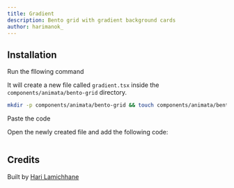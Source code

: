```yaml
---
title: Gradient
description: Bento grid with gradient background cards
author: harimanok_
---
```


<ComponentPreview name="bento-grid-gradient--docs" />

## Installation

<Steps>
<Step>Run the fllowing command</Step>

It will create a new file called `gradient.tsx` inside the `components/animata/bento-grid` directory.

```bash
mkdir -p components/animata/bento-grid && touch components/animata/bento-grid/gradient.tsx
```

<Step>Paste the code</Step>

Open the newly created file and add the following code:

```jsx file=<rootDir>/animata/bento-grid/gradient.tsx

```

</Steps>

## Credits

Built by [Hari Lamichhane](https://github.com/hari)
